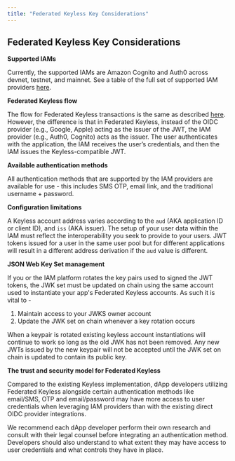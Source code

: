 ```yaml
---
title: "Federated Keyless Key Considerations"
---
```


## Federated Keyless Key Considerations

**Supported IAMs**

Currently, the supported IAMs are Amazon Cognito and Auth0 across devnet, testnet, and mainnet. See a table of the full set of supported IAM providers [here](/build/guides/libra2-keyless/oidc-support).

**Federated Keyless flow**

The flow for Federated Keyless transactions is the same as described [here](/build/guides/libra2-keyless/how-keyless-works). However, the difference is that in Federated Keyless, instead of the OIDC provider (e.g., Google, Apple) acting as the issuer of the JWT, the IAM provider (e.g., Auth0, Cognito) acts as the issuer. The user authenticates with the application, the IAM receives the user’s credentials, and then the IAM issues the Keyless-compatible JWT.

**Available authentication methods**

All authentication methods that are supported by the IAM providers are available for use - this includes SMS OTP, email link, and the traditional username + password.

**Configuration limitations**

A Keyless account address varies according to the `aud` (AKA application ID or client ID), and `iss` (AKA issuer). The setup of your user data within the IAM must reflect the interoperability you seek to provide to your users. JWT tokens issued for a user in the same user pool but for different applications will result in a different address derivation if the `aud` value is different.

**JSON Web Key Set management**

If you or the IAM platform rotates the key pairs used to signed the JWT tokens, the JWK set must be updated on chain using the same account used to instantiate your app's Federated Keyless accounts.  As such it is vital to -

1. Maintain access to your JWKS owner account
2. Update the JWK set on chain whenever a key rotation occurs

When a keypair is rotated existing keyless account instantiations will continue to work so long as the old JWK has not been removed.  Any new JWTs issued by the new keypair will not be accepted until the JWK set on chain is updated to contain its public key.

**The trust and security model for Federated Keyless**

Compared to the existing Keyless implementation, dApp developers utilizing Federated Keyless alongside certain authentication methods like email/SMS, OTP and email/password may have more access to user credentials when leveraging IAM providers than with the existing direct OIDC provider integrations.

We recommend each dApp developer perform their own research and consult with their legal counsel before integrating an authentication method.  Developers should also understand to what extent they may have access to user credentials and what controls they have in place.
